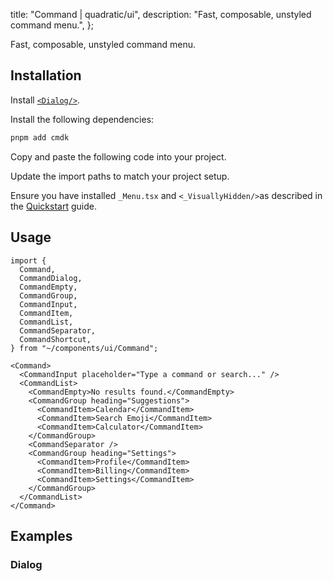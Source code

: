 
  title: "Command | quadratic/ui",
  description: "Fast, composable, unstyled command menu.",
};

<Title>Command</Title>
<Description>Fast, composable, unstyled command menu.</Description>
<ComponentPreview id="command" />

## Installation
<Steps>

<StepTitle>Install [`<Dialog/>`](/docs/components/primitives/dialog#installation).</StepTitle>

<StepTitle>Install the following dependencies:</StepTitle>
<StepContent>
```bash
pnpm add cmdk
```
</StepContent>

<StepTitle>Copy and paste the following code into your project.</StepTitle>
<StepContent>
<FileSource id="command" />
</StepContent>

<StepTitle>Update the import paths to match your project setup.</StepTitle>

<StepTitle>Ensure you have installed `_Menu.tsx` and `<_VisuallyHidden/>`as described in the [Quickstart](/docs/getting-started/guides/quickstart) guide.</StepTitle>

</Steps>

## Usage
```tsx
import {
  Command,
  CommandDialog,
  CommandEmpty,
  CommandGroup,
  CommandInput,
  CommandItem,
  CommandList,
  CommandSeparator,
  CommandShortcut,
} from "~/components/ui/Command";
```
```tsx
<Command>
  <CommandInput placeholder="Type a command or search..." />
  <CommandList>
    <CommandEmpty>No results found.</CommandEmpty>
    <CommandGroup heading="Suggestions">
      <CommandItem>Calendar</CommandItem>
      <CommandItem>Search Emoji</CommandItem>
      <CommandItem>Calculator</CommandItem>
    </CommandGroup>
    <CommandSeparator />
    <CommandGroup heading="Settings">
      <CommandItem>Profile</CommandItem>
      <CommandItem>Billing</CommandItem>
      <CommandItem>Settings</CommandItem>
    </CommandGroup>
  </CommandList>
</Command>
```

## Examples

### Dialog
<ComponentPreview id="commandDialog" />

<Footer previousLabel="Combobox" previousHref="/docs/components/primitives/combobox" nextLabel="Context Menu" nextHref="/docs/components/primitives/context-menu" />

